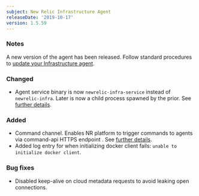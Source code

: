 ```yaml
---
subject: New Relic Infrastructure Agent
releaseDate: '2019-10-17'
version: 1.5.59
---
```


### Notes

A new version of the agent has been released. Follow standard procedures to [update your Infrastructure agent](/docs/infrastructure/new-relic-infrastructure/installation/update-infrastructure-agent).

### Changed

* Agent service binary is now `newrelic-infra-service` instead of `newrelic-infra`. Later is now a child process spawned by the prior. See [further details](/docs/infrastructure/new-relic-infrastructure/infrastructure-agent-performance/infrastructure-agent-behavior#service).

### Added

* Command channel. Enables NR platform to trigger commands to agents via command-api HTTPS endpoint . See [further details](/docs/infrastructure/new-relic-infrastructure/infrastructure-security/infrastructure-security#command-api).
* Added log entry for when initializing docker client fails: `unable to initialize docker client`.

### Bug fixes

* Disabled keep-alive on cloud metadata requests to avoid leaking open connections.
